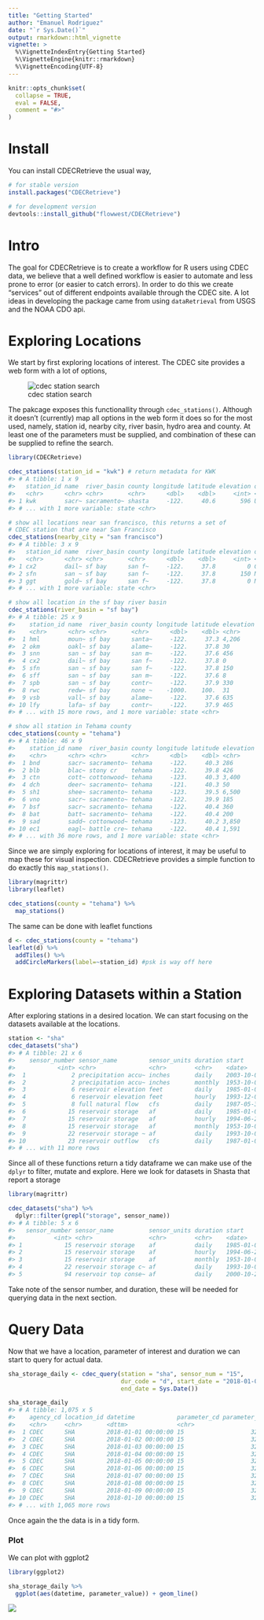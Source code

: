 ```yaml
---
title: "Getting Started"
author: "Emanuel Rodriguez"
date: "`r Sys.Date()`"
output: rmarkdown::html_vignette
vignette: >
  %\VignetteIndexEntry{Getting Started}
  %\VignetteEngine{knitr::rmarkdown}
  %\VignetteEncoding{UTF-8}
---
```


```r
knitr::opts_chunk$set(
  collapse = TRUE,
  eval = FALSE,
  comment = "#>"
)
```

# Install

You can install CDECRetrieve the usual way, 

```r
# for stable version
install.packages("CDECRetrieve")

# for development version
devtools::install_github("flowwest/CDECRetrieve")
```

# Intro

The goal for CDECRetrieve is to create a workflow for R users using CDEC data, we 
believe that a well defined workflow is easier to automate and less prone to error (or 
easier to catch errors). 
In order to do this we create "services" out of different endpoints available 
through the CDEC site. A lot ideas in developing the package came from using 
`dataRetrieval` from USGS and the NOAA CDO api.


# Exploring Locations 

We start by first exploring locations of interest. The CDEC site provides a web 
form with a lot of options,

![cdec station search](https://raw.githubusercontent.com/FlowWest/CDECRetrieve/v1.0/images/cdec-station-search.png)

The pakcage exposes this functionallity through `cdec_stations()`. Although 
it doesn't (currently) map all options in the web form it does so for the most
used, namely, station id, nearby city, river basin, hydro area and county.
At least one of the parameters must be supplied, and combination of these can 
be supplied to refine the search. 

```r
library(CDECRetrieve)

cdec_stations(station_id = "kwk") # return metadata for KWK
#> # A tibble: 1 x 9
#>   station_id name  river_basin county longitude latitude elevation operator
#>   <chr>      <chr> <chr>       <chr>      <dbl>    <dbl>     <int> <chr>   
#> 1 kwk        sacr~ sacramento~ shasta     -122.     40.6       596 US Geol~
#> # ... with 1 more variable: state <chr>

# show all locations near san francisco, this returns a set of 
# CDEC station that are near San Francisco
cdec_stations(nearby_city = "san francisco")
#> # A tibble: 3 x 9
#>   station_id name  river_basin county longitude latitude elevation operator
#>   <chr>      <chr> <chr>       <chr>      <dbl>    <dbl>     <int> <chr>   
#> 1 cx2        dail~ sf bay      san f~     -122.     37.8         0 CA Dept~
#> 2 sfn        san ~ sf bay      san f~     -122.     37.8       150 Nationa~
#> 3 ggt        gold~ sf bay      san f~     -122.     37.8         0 Nationa~
#> # ... with 1 more variable: state <chr>

# show all location in the sf bay river basin
cdec_stations(river_basin = "sf bay")
#> # A tibble: 25 x 9
#>    station_id name  river_basin county longitude latitude elevation operator
#>    <chr>      <chr> <chr>       <chr>      <dbl>    <dbl> <chr>     <chr>   
#>  1 hml        moun~ sf bay      santa~     -122.     37.3 4,206     Nationa~
#>  2 okm        oakl~ sf bay      alame~     -122.     37.8 30        Nationa~
#>  3 snn        san ~ sf bay      san m~     -122.     37.6 456       San Fra~
#>  4 cx2        dail~ sf bay      san f~     -122.     37.8 0         CA Dept~
#>  5 sfn        san ~ sf bay      san f~     -122.     37.8 150       Nationa~
#>  6 sff        san ~ sf bay      san m~     -122.     37.6 8         Nationa~
#>  7 spb        san ~ sf bay      contr~     -122.     37.9 330       East Ba~
#>  8 rwc        redw~ sf bay      none ~    -1000.    100.  31        .None S~
#>  9 vsb        vall~ sf bay      alame~     -122.     37.6 635       CA Dept~
#> 10 lfy        lafa~ sf bay      contr~     -122.     37.9 465       East Ba~
#> # ... with 15 more rows, and 1 more variable: state <chr>

# show all station in Tehama county
cdec_stations(county = "tehama")
#> # A tibble: 46 x 9
#>    station_id name  river_basin county longitude latitude elevation operator
#>    <chr>      <chr> <chr>       <chr>      <dbl>    <dbl> <chr>     <chr>   
#>  1 bnd        sacr~ sacramento~ tehama     -122.     40.3 286       US Geol~
#>  2 blb        blac~ stony cr    tehama     -122.     39.8 426       US Army~
#>  3 ctn        cott~ cottonwood~ tehama     -123.     40.3 3,400     US Bure~
#>  4 dch        deer~ sacramento~ tehama     -121.     40.3 50        CA Dept~
#>  5 sh1        shee~ sacramento~ tehama     -123.     39.5 6,500     US Army~
#>  6 vno        sacr~ sacramento~ tehama     -122.     39.9 185       CA Dept~
#>  7 bsf        sacr~ sacramento~ tehama     -122.     40.4 360       US Bure~
#>  8 bat        batt~ sacramento~ tehama     -122.     40.4 200       USGS/DWR
#>  9 sad        sadd~ cottonwood~ tehama     -123.     40.2 3,850     CA Dept~
#> 10 ec1        eagl~ battle cre~ tehama     -122.     40.4 1,591     Pacific~
#> # ... with 36 more rows, and 1 more variable: state <chr>

```


Since we are simply exploring for locations of interest, it may be useful to 
map these for visual inspection. CDECRetrieve provides a simple function to 
do exactly this `map_stations()`.


```r
library(magrittr)
library(leaflet)

cdec_stations(county = "tehama") %>% 
  map_stations()
```

The same can be done with leaflet functions 

```r
d <- cdec_stations(county = "tehama")
leaflet(d) %>% 
  addTiles() %>% 
  addCircleMarkers(label=~station_id) #psk is way off here 
```

# Exploring Datasets within a Station 

After exploring stations in a desired location. We can start focusing on 
the datasets available at the locations. 

```r
station <- "sha"
cdec_datasets("sha")
#> # A tibble: 21 x 6
#>    sensor_number sensor_name         sensor_units duration start      end       
#>            <int> <chr>               <chr>        <chr>    <date>     <date>    
#>  1             2 precipitation accu~ inches       daily    2003-10-01 2020-12-10
#>  2             2 precipitation accu~ inches       monthly  1953-10-01 2020-12-10
#>  3             6 reservoir elevation feet         daily    1985-01-01 2020-12-10
#>  4             6 reservoir elevation feet         hourly   1993-12-09 2020-12-10
#>  5             8 full natural flow   cfs          daily    1987-05-31 2020-12-10
#>  6            15 reservoir storage   af           daily    1985-01-01 2020-12-10
#>  7            15 reservoir storage   af           hourly   1994-06-24 2020-12-10
#>  8            15 reservoir storage   af           monthly  1953-10-01 2020-12-10
#>  9            22 reservoir storage ~ af           daily    1993-10-03 2020-12-10
#> 10            23 reservoir outflow   cfs          daily    1987-01-05 2020-12-10
#> # ... with 11 more rows
```


Since all of these functions return a tidy dataframe we can make use of the `dplyr`
to filter, mutate and explore. Here we look for datasets in Shasta that report a
storage 

```r
library(magrittr)

cdec_datasets("sha") %>% 
  dplyr::filter(grepl("storage", sensor_name))
#> # A tibble: 5 x 6
#>   sensor_number sensor_name          sensor_units duration start      end       
#>           <int> <chr>                <chr>        <chr>    <date>     <date>    
#> 1            15 reservoir storage    af           daily    1985-01-01 2020-12-10
#> 2            15 reservoir storage    af           hourly   1994-06-24 2020-12-10
#> 3            15 reservoir storage    af           monthly  1953-10-01 2020-12-10
#> 4            22 reservoir storage c~ af           daily    1993-10-03 2020-12-10
#> 5            94 reservoir top conse~ af           daily    2000-10-24 2020-12-10
```

Take note of the sensor number, and duration, these will be needed for querying data
in the next section.


# Query Data 

Now that we have a location, parameter of interest and duration we can start to
query for actual data. 

```r
sha_storage_daily <- cdec_query(station = "sha", sensor_num = "15", 
                                dur_code = "d", start_date = "2018-01-01", 
                                end_date = Sys.Date())

sha_storage_daily
#> # A tibble: 1,075 x 5
#>    agency_cd location_id datetime            parameter_cd parameter_value
#>    <chr>     <chr>       <dttm>              <chr>                  <dbl>
#>  1 CDEC      SHA         2018-01-01 00:00:00 15                   3203249
#>  2 CDEC      SHA         2018-01-02 00:00:00 15                   3202064
#>  3 CDEC      SHA         2018-01-03 00:00:00 15                   3203723
#>  4 CDEC      SHA         2018-01-04 00:00:00 15                   3206566
#>  5 CDEC      SHA         2018-01-05 00:00:00 15                   3210358
#>  6 CDEC      SHA         2018-01-06 00:00:00 15                   3215097
#>  7 CDEC      SHA         2018-01-07 00:00:00 15                   3217003
#>  8 CDEC      SHA         2018-01-08 00:00:00 15                   3229391
#>  9 CDEC      SHA         2018-01-09 00:00:00 15                   3237014
#> 10 CDEC      SHA         2018-01-10 00:00:00 15                   3242032
#> # ... with 1,065 more rows
```


Once again the the data is in a tidy form. 

### Plot 

We can plot with ggplot2

```r
library(ggplot2)

sha_storage_daily %>% 
  ggplot(aes(datetime, parameter_value)) + geom_line()
```

![](https://raw.githubusercontent.com/FlowWest/CDECRetrieve/v1.0/images/Rplot.png)


































